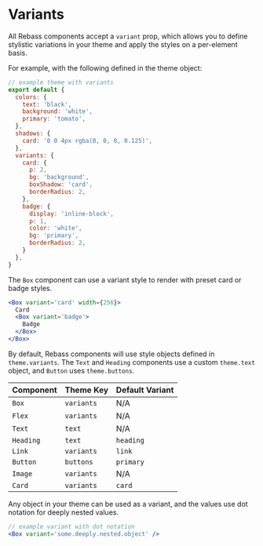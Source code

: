 

# Variants

All Rebass components accept a `variant` prop, which allows you to define stylistic variations in your theme and apply the styles on a per-element basis.

For example, with the following defined in the theme object:

```js
// example theme with variants
export default {
  colors: {
    text: 'black',
    background: 'white',
    primary: 'tomato',
  },
  shadows: {
    card: '0 0 4px rgba(0, 0, 0, 0.125)',
  },
  variants: {
    card: {
      p: 2,
      bg: 'background',
      boxShadow: 'card',
      borderRadius: 2,
    },
    badge: {
      display: 'inline-block',
      p: 1,
      color: 'white',
      bg: 'primary',
      borderRadius: 2,
    }
  },
}
```

The `Box` component can use a variant style to render with preset card or badge styles.

```jsx live=true
<Box variant='card' width={256}>
  Card
  <Box variant='badge'>
    Badge
  </Box>
</Box>
```

By default, Rebass components will use style objects defined in `theme.variants`.
The `Text` and `Heading` components use a custom `theme.text` object, and `Button` uses `theme.buttons`.

Component | Theme Key | Default Variant
---|---|---
`Box` | `variants` | N/A
`Flex` | `variants` | N/A
`Text` | `text` | N/A
`Heading` | `text` | `heading`
`Link` | `variants` | `link`
`Button` | `buttons` | `primary`
`Image` | `variants` | N/A
`Card` | `variants` | `card`

Any object in your theme can be used as a variant, and the values use dot notation for deeply nested values.

```jsx
// example variant with dot notation
<Box variant='some.deeply.nested.object' />
```
